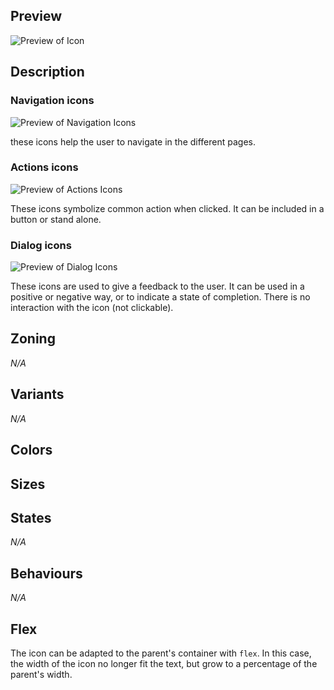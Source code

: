 
## Preview

![Preview of Icon](design-images/icon/icon-previews/icon-preview.png)

## Description

### Navigation icons

![Preview of Navigation Icons](design-images/icon/icon-previews/icon-navigation.png)

these icons help the user to navigate in the different pages.

### Actions icons

![Preview of Actions Icons](design-images/icon/icon-previews/icon-action.png)

These icons symbolize common action when clicked. It can be included in a button or stand alone.

### Dialog icons

![Preview of Dialog Icons](design-images/icon/icon-previews/icon-dialog.png)

These icons are used to give a feedback to the user. It can be used in a positive or negative way, or to indicate a state of completion. There is no interaction with the icon (not clickable).

## Zoning
_N/A_

## Variants
_N/A_

## Colors
<DesignIconColors />

## Sizes
<DesignIconSizes />

## States
_N/A_

## Behaviours
_N/A_

## Flex
The icon can be adapted to the parent's container with `flex`.
In this case, the width of the icon no longer fit the text, but grow to a percentage of the parent's width.
